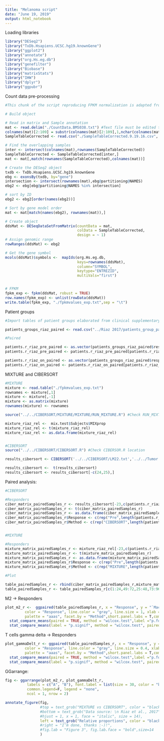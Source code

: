 ```yaml
---
title: "Melanoma script"
date: "June 19, 2019"
output: html_notebook
---
```


Loading libraries

```r
library("DESeq2")
library("TxDb.Hsapiens.UCSC.hg19.knownGene")
library("ggplot2")
library("annotate")
library("org.Hs.eg.db")
library("genefilter")
library("Biobase")
library("matrixStats")
library("IHW")
library("dplyr")
library("ggpubr")
```

Count data pre-processing
```r

#This chunk of the script reproducing FPKM normalization is adapted from Riaz et al., 2017 script deposited in their GitHub repository

# Build object

# Read in matrix and Sample annotation
mat <- read.delim("./CountData.BMS038.txt") #Text file must be edited to delete first tab space before column names, downloaded from Riaz et al., 2017 GitHub repository
colnames(mat)[2:109] = substr(colnames(mat)[2:109],1,nchar(colnames(mat)[2:109])-11)
SampleTableCorrected <- read.csv("./SampleTableCorrected.9.19.16.csv", row.names=1) #Clinical data from Riaz et al., 2017 GitHub repository

# Find the overlapping samples
inter <- intersect(colnames(mat),rownames(SampleTableCorrected))
SampleTableCorrected <- SampleTableCorrected[inter,]
mat <- mat[,match(rownames(SampleTableCorrected),colnames(mat))]

# Create the DESeq2 object
txdb <- TxDb.Hsapiens.UCSC.hg19.knownGene
ebg <- exonsBy(txdb, by="gene")
intersection <- intersect(rownames(mat),ebg@partitioning@NAMES)
ebg2 <- ebg[ebg@partitioning@NAMES %in% intersection]

# sort by ID
ebg2 <- ebg2[order(names(ebg2))]

# Sort by gene model order
mat <- mat[match(names(ebg2), rownames(mat)),]

# Create object
ddsMat <- DESeqDataSetFromMatrix(countData = mat,
                                 colData = SampleTableCorrected,
                                 design = ~ 1)
# Assign genomic range
rowRanges(ddsMat) <- ebg2

# Get the gene symbol
mcols(ddsMat)$symbols <-  mapIds(org.Hs.eg.db,
                                 keys=rownames(ddsMat),
                                 column="SYMBOL",
                                 keytype="ENTREZID",
                                 multiVals="first")


# FPKM
fpkm_exp <- fpkm(ddsMat, robust = TRUE)
row.names(fpkm_exp) <- unlist(rowData(ddsMat))
write.table(fpkm_exp, "./fpkmvalues_exp.txt",sep = "\t")

```

Patient groups

```r

#Import tables of patient groups elaborated from clinical supplementary data of Riaz et al., 2017

patients_groups_riaz_paired <- read.csv("../Riaz 2017/patients_group_paired.csv") #Response and time of biopsy info for paired patients

#Paired

patients.r_riaz_pre_paired <- as.vector(patients_groups_riaz_paired$responders_pre)
patients.r_riaz_pre_paired <- patients.r_riaz_pre_paired[patients.r_riaz_pre_paired!=""]

patients.r_riaz_on_paired <- as.vector(patients_groups_riaz_paired$responders_on)
patients.r_riaz_on_paired <- patients.r_riaz_on_paired[patients.r_riaz_on_paired!=""]

```

MIXTURE and CIBERSORT

```r
#MIXTURE
mixture <- read.table("./fpkmvalues_exp.txt")
rownames <- mixture[,1]
mixture <- mixture[,-1]
mixture <- as.matrix(mixture)
rownames(mixture) <- rownames

source("../../CIBERSORT/MIXTURE/MIXTURE/RUN_MIXTURE.R") #Check RUN_MIXTURE.R location - This run MIXTURE on mixture object

mixture_riaz_rel <-  mix.test$Subjects$MIXprop
mixture_riaz_rel <- t(mixture_riaz_rel)
mixture_riaz_rel <- as.data.frame(mixture_riaz_rel)


#CIBERSORT
source("../../CIBERSORT/CIBERSORT.R") #Check CIBERSOR.R location

results_cibersort <- CIBERSORT('../../CIBERSORT/LM22.txt','../../Tumor and Microenvironment Evolution during/fpkmvalues_exp.txt', QN= F, perm = 1, absolute = F) #Check LM22.txt location

results_cibersort <-  t(results_cibersort)
results_cibersort <- results_cibersort[-c(24,25),]

```

Paired analysis:

```r
#CIBERSORT

#Responders
ciber_matrix_pairedSamples_r <- results_cibersort[-23,c(patients.r_riaz_pre_paired,patients.r_riaz_on_paired)]
ciber_matrix_pairedSamples_r <- t(ciber_matrix_pairedSamples_r)
ciber_matrix_pairedSamples_r <- as.data.frame(ciber_matrix_pairedSamples_r)
ciber_matrix_pairedSamples_r$Response <- c(rep("Pre",length(patients.r_riaz_pre_paired)),rep("On",length(patients.r_riaz_on_paired)))
ciber_matrix_pairedSamples_r$Method <- c(rep("CIBERSORT",length(patients.r_riaz_pre_paired)*2))


#MIXTURE

#Responders
mixture_matrix_pairedSamples_r <- mixture_riaz_rel[-23,c(patients.r_riaz_pre_paired,patients.r_riaz_on_paired)]
mixture_matrix_pairedSamples_r <- t(mixture_matrix_pairedSamples_r)
mixture_matrix_pairedSamples_r <- as.data.frame(mixture_matrix_pairedSamples_r)
mixture_matrix_pairedSamples_r$Response <- c(rep("Pre",length(patients.r_riaz_pre_paired)),rep("On",length(patients.r_riaz_on_paired)))
mixture_matrix_pairedSamples_r$Method <- c(rep("MIXTURE",length(patients.r_riaz_pre_paired)*2))

#Plot

table_pairedSamples_r <- rbind(ciber_matrix_pairedSamples_r,mixture_matrix_pairedSamples_r)
table_pairedSamples_r <- table_pairedSamples_r[c(1:24,49:72,25:48,73:96),]

```

M2 -> Responders

```r
plot_m2_r <-  ggpaired(table_pairedSamples_r, x = "Response", y = "`Macrophages M2`", title = "Macrophages M2 - Responders",
         color = "Response", line.color = "gray", line.size = 1, xlab = F,ylab = "",
         palette = "aaas", facet.by = "Method",short.panel.labs = T,combine=T)+theme(text = element_text(size = 30))  +
  stat_compare_means(paired = TRUE, method = "wilcox.test",label ="p.format", label.y.npc = "top", label.x = 2.2,size=7) +
  stat_compare_means(label = "p.signif", method = "wilcox.test", paired = TRUE, label.x = 1.5,size=8)

```


T cells gamma delta -> Responders

```r
plot_gammaDelt_r <- ggpaired(table_pairedSamples_r, x = "Response", y = "`T cells gamma delta`", title = "T cells gamma delta - Responders",
         color = "Response", line.color = "gray", line.size = 0.4, xlab = F,ylab = "", 
         palette = "aaas", facet.by = "Method",short.panel.labs = T,combine=T) + theme(text = element_text(size = 30)) +
  stat_compare_means(paired = TRUE, method = "wilcox.test",label ="p.format", label.y.npc = "top", label.x = 2.2,size=7) +
  stat_compare_means(label = "p.signif", method = "wilcox.test", paired = TRUE, label.x = 1.5,size=8)
```


GGarrange:

```r

fig <- ggarrange(plot_m2_r, plot_gammaDelt_r,
          labels = c("A", "B"), font.label = list(size = 30, color = "black", face = "bold"),
          common.legend=F, legend = "none",
          ncol = 1, nrow = 2)

annotate_figure(fig,
                #top = text_grob("MIXTURE vs CIBERSORT", color = "black", face = "bold", size = 20),
                #bottom = text_grob("Data source: \n Riaz et al., 2017", color = "black",
                #hjust = 1, x = 1, face = "italic", size = 14),
                left = text_grob("Relative proportions", color = "black", rot = 90,size = 40)
                #right = "I'm done, thanks :-)!",
                #fig.lab = "Figure 3", fig.lab.face = "bold",size=14
                )

```


